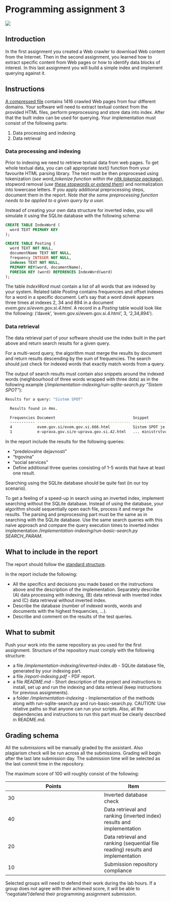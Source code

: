 # Programming assignment 3 {#PA3}

<img src="img/book/spider-01.png" />

## Introduction 

In the first assignment you created a Web crawler to download Web content from the Internet. Then in the second assignment, you learned how to extract specific content from Web pages or how to identify data blocks of interest. In this last assignment you will build a simple index and implement querying against it.

## Instructions 

[A compressed file](data/pa3/PA3-data.zip) contains 1416 crawled Web pages from four different domains. Your software will need to extract textual context from the provided HTML files, perform preprocessing and store data into index. After that the built index can be used for querying. Your implementation must consist of the following parts:

1. Data processing and indexing
2. Data retrieval

### Data processing and indexing

Prior to indexing we need to retrieve textual data from web pages. To get whole textual data, you can call appropriate *text()* function from your favourite HTML parsing library. The text must be then preprocesed using tokenization (*see word_tokenize function within the [nltk.tokenize package](https://www.nltk.org/api/nltk.tokenize.html)*), stopword removal (*use [these stopwords or extend them](data/pa3/stopwords.py)*) and normalization into lowercase letters. If you apply additional preprocessing steps, document them in the report. *Note that the same preprocessing function needs to be applied to a given query by a user.*

Instead of creating your own data structure for inverted index, you will simulate it using the SQLite database with the following schema:

```sql
CREATE TABLE IndexWord (
  word TEXT PRIMARY KEY
);

CREATE TABLE Posting (
  word TEXT NOT NULL,
  documentName TEXT NOT NULL,
  frequency INTEGER NOT NULL,
  indexes TEXT NOT NULL,
  PRIMARY KEY(word, documentName),
  FOREIGN KEY (word) REFERENCES IndexWord(word)
);
```

The table *IndexWord* must contain a list of all words that are indexed by your system. Related table *Posting* contains frequencies and offset indexes for a word in a specific document. Let's say that a word *davek* appears three times at indexes 2, 34 and 894 in a document *evem.gov.si/evem.gov.si.4.html*. A record in a *Posting* table would look like the following: ('davek', 'evem.gov.si/evem.gov.si.4.html', 3, '2,34,894').

### Data retrieval

The data retrieval part of your software should use the index built in the part above and return search results for a given query.

For a multi-word query, the algorithm must merge the results by document and return results descending by the sum of frequencies. The search should just check for indexed words that exactly match words from a query.

The output of search results must contain also snippets around the indexed words (neighbourhood of three words wrapped with three dots) as in the following example (*/implementation-indexing/run-sqlite-search.py "Sistem SPOT"*):

```bash
Results for a query: "Sistem SPOT"

  Results found in 4ms.

  Frequencies Document                                  Snippet
  ----------- ----------------------------------------- -----------------------------------------------------------
  4           evem.gov.si/evem.gov.si.666.html          Sistem SPOT je eden boljši ... dosedanje delovanje SPOT ni zadovoljivo za ... je bila zaključena. Sistem ni deloval dobro ...
  1           e-uprava.gov.si/e-uprava.gov.si.42.html   ... ministrstvo je nadgradilo sistem za učinkovitejšo uporabo.
```

In the report include the results for the following queries:

* "predelovalne dejavnosti"
* "trgovina"
* "social services"
* Define additional three queries consisting of 1-5 words that have at least one result.

Searching using the SQLite database should be quite fast (in our toy scenario). 

To get a feeling of a speed-up in search using an inverted index, implement searching without the SQLite database. Instead of using the database, your algorithm should sequentially open each file, process it and merge the results. The parsing and preprocessing part must be the same as in searching with the SQLite database. Use the same search queries with this naive approach and compare the query execution times to inverted index implementation */implementation-indexing/run-basic-search.py SEARCH_PARAM*.

## What to include in the report

The report should follow the [standard structure](https://fri.uni-lj.si/sl/napotki-za-pisanje-porocila).

In the report include the following:

* All the specifics and decisions you made based on the instructions above and the description of the implementation. Separately describe (A) data processing with indexing, (B) data retrieval with inverted index and (C) data retrieval without inverted index.
* Describe the database (number of indexed words, words and documents with the highest frequencies, ...).
* Describe and comment on the results of the test queries.

## What to submit

Push your work into the same repository as you used for the first assignment. Structure of the repository must comply with the following structure:


 * a file */implementation-indexing/inverted-index.db* - SQLite database file, generated by your indexing part.
 * a file */report-indexing.pdf* - PDF report.
 * a file *README.md* - Short description of the project and instructions to install, set up and run the indexing and data retrieval (keep instructions for previous assignments).
 * a folder */implementation-indexing* - Implementation of the methods along with run-sqlite-search.py and run-basic-search.py. CAUTION: Use relative paths so that anyone can run your scripts. Also, all the dependencies and instructions to run this part must be clearly described in README.md.
 
## Grading schema

All the submissions will be manually graded by the assistant. Also plagiarism check will be run across all the submissions. Grading will begin after the last late submission day. The submission time will be selected as the last commit time in the repository. 

The maximum score of 100 will roughly consist of the following:

Points | Item
------ | ----
30 | Inverted database check
40 | Data retrieval and ranking (inverted index) results and implementation
20 | Data retrieval and ranking (sequential file reading) results and implementation
10 | Submission repository compliance


Selected groups will need to defend their work during the lab hours. If a group does not agree with their achieved score, it will be able to "negotiate"/defend their programming assignment submission.

